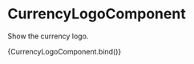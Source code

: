 


<Meta title="Currencies" component={CurrencyLogoComponent} />

# CurrencyLogoComponent

Show the currency logo.

<Canvas>
  <Story
    name="CurrencyLogoComponent"
    argTypes={{
      sources: {
        control: 'select',
        options: [[NATIVE_CURRENCY_LOGO[1]], [NATIVE_CURRENCY_LOGO[100]]],
      },
    }}
    args={{ currency: WETH[1], sources: [NATIVE_CURRENCY_LOGO[1]], size: '48px' }}
  >
    {CurrencyLogoComponent.bind()}
  </Story>
</Canvas>

<ArgsTable of={CurrencyLogoComponent} />
